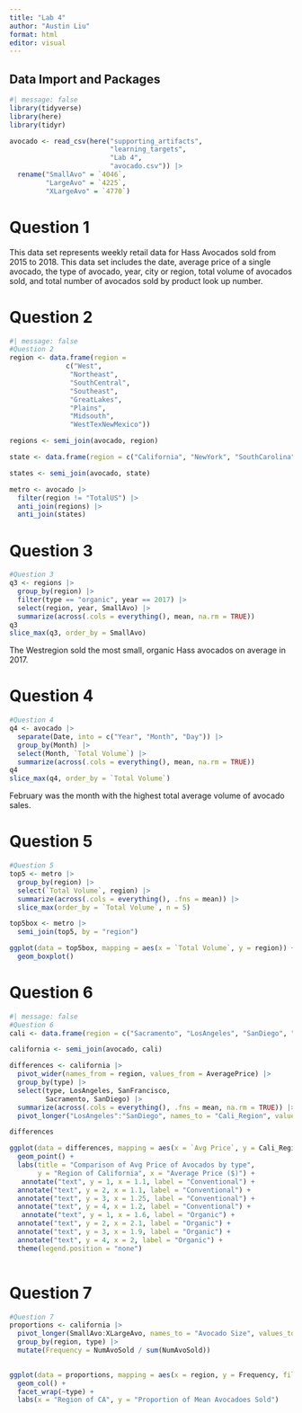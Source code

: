 ```yaml
---
title: "Lab 4"
author: "Austin Liu"
format: html
editor: visual
---
```


## Data Import and Packages

```r
#| message: false
library(tidyverse)
library(here)
library(tidyr)

avocado <- read_csv(here("supporting_artifacts", 
                         "learning_targets", 
                         "Lab 4", 
                         "avocado.csv")) |> 
  rename("SmallAvo" = `4046`,
         "LargeAvo" = `4225`,
         "XLargeAvo" = `4770`)
```

# Question 1

This data set represents weekly retail data for Hass Avocados sold from 2015 to 2018. This data set includes the date, average price of a single avocado, the type of avocado, year, city or region, total volume of avocados sold, and total number of avocados sold by product look up number.

# Question 2

```r
#| message: false
#Question 2
region <- data.frame(region = 
              c("West",
               "Northeast",
               "SouthCentral",
               "Southeast", 
               "GreatLakes", 
               "Plains",
               "Midsouth",
               "WestTexNewMexico"))

regions <- semi_join(avocado, region)

state <- data.frame(region = c("California", "NewYork", "SouthCarolina"))

states <- semi_join(avocado, state)

metro <- avocado |>
  filter(region != "TotalUS") |> 
  anti_join(regions) |> 
  anti_join(states)
```

# Question 3

```r
#Question 3
q3 <- regions |> 
  group_by(region) |> 
  filter(type == "organic", year == 2017) |> 
  select(region, year, SmallAvo) |>
  summarize(across(.cols = everything(), mean, na.rm = TRUE))
q3
slice_max(q3, order_by = SmallAvo)
```

The Westregion sold the most small, organic Hass avocados on average in 2017.

# Question 4

```r
#Question 4
q4 <- avocado |> 
  separate(Date, into = c("Year", "Month", "Day")) |> 
  group_by(Month) |> 
  select(Month, `Total Volume`) |>
  summarize(across(.cols = everything(), mean, na.rm = TRUE))
q4
slice_max(q4, order_by = `Total Volume`)
```

February was the month with the highest total average volume of avocado sales.

# Question 5

```r
#Question 5
top5 <- metro |> 
  group_by(region) |> 
  select(`Total Volume`, region) |> 
  summarize(across(.cols = everything(), .fns = mean)) |> 
  slice_max(order_by = `Total Volume`, n = 5)

top5box <- metro |> 
  semi_join(top5, by = "region")

ggplot(data = top5box, mapping = aes(x = `Total Volume`, y = region)) + 
  geom_boxplot()
```

# Question 6

```r
#| message: false
#Question 6
cali <- data.frame(region = c("Sacramento", "LosAngeles", "SanDiego", "SanFrancisco"))

california <- semi_join(avocado, cali)

differences <- california |> 
  pivot_wider(names_from = region, values_from = AveragePrice) |>  
  group_by(type) |> 
  select(type, LosAngeles, SanFrancisco, 
         Sacramento, SanDiego) |> 
  summarize(across(.cols = everything(), .fns = mean, na.rm = TRUE)) |> 
  pivot_longer("LosAngeles":"SanDiego", names_to = "Cali_Region", values_to = "Avg Price")

differences
```

```r
ggplot(data = differences, mapping = aes(x = `Avg Price`, y = Cali_Region, color = type)) + 
  geom_point() +
  labs(title = "Comparison of Avg Price of Avocados by type",
       y = "Region of California", x = "Average Price ($)") +
   annotate("text", y = 1, x = 1.1, label = "Conventional") +
  annotate("text", y = 2, x = 1.1, label = "Conventional") +
  annotate("text", y = 3, x = 1.25, label = "Conventional") +
  annotate("text", y = 4, x = 1.2, label = "Conventional") +
   annotate("text", y = 1, x = 1.6, label = "Organic") +
  annotate("text", y = 2, x = 2.1, label = "Organic") +
  annotate("text", y = 3, x = 1.9, label = "Organic") +
  annotate("text", y = 4, x = 2, label = "Organic") + 
  theme(legend.position = "none")
  
```

# Question 7

```r
#Question 7
proportions <- california |> 
  pivot_longer(SmallAvo:XLargeAvo, names_to = "Avocado Size", values_to = "NumAvoSold") |> 
  group_by(region, type) |> 
  mutate(Frequency = NumAvoSold / sum(NumAvoSold))
  

ggplot(data = proportions, mapping = aes(x = region, y = Frequency, fill = `Avocado Size`)) +
  geom_col() + 
  facet_wrap(~type) + 
  labs(x = "Region of CA", y = "Proportion of Mean Avocadoes Sold")
  
```
